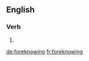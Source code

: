 ==English==

===Verb===
{{head|en}}

# {{present participle of|foreknow}}

[[de:foreknowing]]
[[fr:foreknowing]]